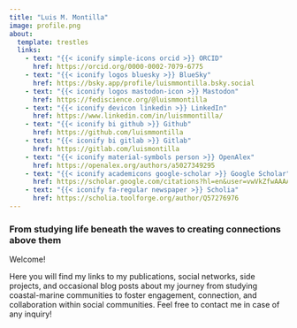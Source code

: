 ```yaml
---
title: "Luis M. Montilla"
image: profile.png
about:
  template: trestles
  links:
    - text: "{{< iconify simple-icons orcid >}} ORCID"
      href: https://orcid.org/0000-0002-7079-6775
    - text: "{{< iconify logos bluesky >}} BlueSky"
      href: https://bsky.app/profile/luismmontilla.bsky.social
    - text: "{{< iconify logos mastodon-icon >}} Mastodon"
      href: https://fediscience.org/@luismmontilla
    - text: "{{< iconify devicon linkedin >}} LinkedIn"
      href: https://www.linkedin.com/in/luismmontilla/
    - text: "{{< iconify bi github >}} Github"
      href: https://github.com/luismmontilla
    - text: "{{< iconify bi gitlab >}} Gitlab"
      href: https://gitlab.com/luismontilla
    - text: "{{< iconify material-symbols person >}} OpenAlex"
      href: https://openalex.org/authors/a5027349295   
    - text: "{{< iconify academicons google-scholar >}} Google Scholar"
      href: https://scholar.google.com/citations?hl=en&user=vwVkZfwAAAAJ&view_op=list_works&sortby=pubdate
    - text: "{{< iconify fa-regular newspaper >}} Scholia"
      href: https://scholia.toolforge.org/author/Q57276976  
---
```


### From studying life beneath the waves to creating connections above them
Welcome!

Here you will find my links to my publications, social networks, side projects, and occasional blog posts about my journey from studying coastal-marine communities to foster  engagement, connection, and collaboration within social communities. Feel free to contact me in case of any inquiry!


